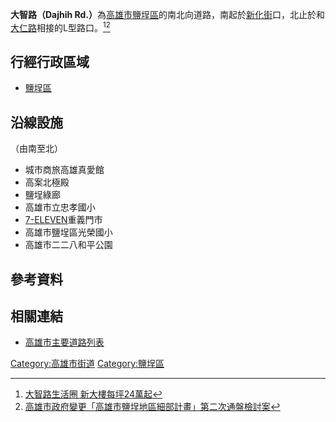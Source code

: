 {{Infobox TwRoad2
|bgcolorh=DARKGREEN
|colorh=white
|code=
|name= 大智路
|enname= Dajhih Rd.
|level= 一般道路
|length=
|sec=
|lastext=
|line=
|start= [[新化街_(高雄市)|新化街]]
|end= [[大仁路_(高雄市)|大仁路]]
|junc= [[公園二路|公園二路]]、[[五福四路|五福四路]]、[[新樂街|新樂街]]
|img=
|cap=
|size=
|left= [[大仁路_(高雄市)|大仁路]]
|right=
|leftlink= 大仁路
|leftdirection= N
|rightlink=
|rightdirection= S
|SN=
|SNtype=
|SNNum=
|SN2=
|SN2type=
|SN2Num=
|SN3=
|SN3type=
|SN3Num=
}}
'''大智路（Dajhih Rd.）'''為[[高雄市|高雄市]][[鹽埕區|鹽埕區]]的南北向道路，南起於[[新化街_(高雄市)|新化街]]口，北止於和[[大仁路_(高雄市)|大仁路]]相接的L型路口。<ref>[https://tw.appledaily.com/home/20170304/6BGVHBDB7DUROBMM5AOPYPTYHE/ 大智路生活圈 新大樓每坪24萬起]</ref><ref>[https://urbanebook.kcg.gov.tw/books/wholeway1/491/pdf/source/13479318325864.pdf 高雄市政府變更「高雄市鹽埕地區細部計畫」第二次通盤檢討案]{{Dead link}}</ref>

== 行經行政區域 ==
* [[鹽埕區|鹽埕區]]
== 沿線設施 ==
（由南至北）
* 城市商旅高雄真愛館
* 高案北極殿
* 鹽埕綠廊
* 高雄市立忠孝國小
* [[7-ELEVEN|7-ELEVEN]]重義門市
* 高雄市鹽埕區光榮國小
* 高雄市二二八和平公園
== 參考資料 ==
{{Reflist}}
== 相關連結 ==
* [[高雄市主要道路列表|高雄市主要道路列表]]

{{高雄市重要道路}}

[[Category:高雄市街道|Category:高雄市街道]]
[[Category:鹽埕區|Category:鹽埕區]]